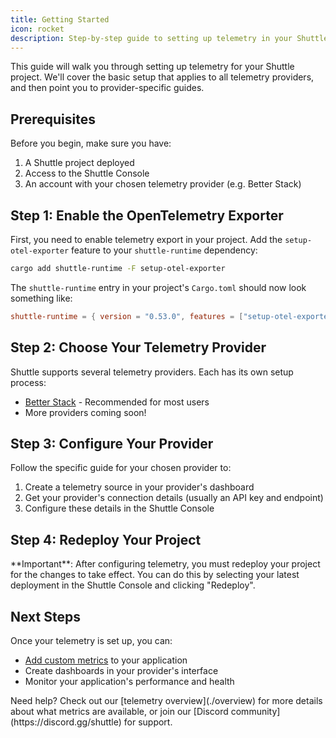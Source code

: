 ```yaml
---
title: Getting Started
icon: rocket
description: Step-by-step guide to setting up telemetry in your Shuttle project
---
```


This guide will walk you through setting up telemetry for your Shuttle project. We'll cover the basic setup that applies to all telemetry providers, and then point you to provider-specific guides.

## Prerequisites

Before you begin, make sure you have:
1. A Shuttle project deployed
2. Access to the Shuttle Console
3. An account with your chosen telemetry provider (e.g. Better Stack)

## Step 1: Enable the OpenTelemetry Exporter

First, you need to enable telemetry export in your project. Add the `setup-otel-exporter` feature to your `shuttle-runtime` dependency:

```bash
cargo add shuttle-runtime -F setup-otel-exporter
```

The `shuttle-runtime` entry in your project's `Cargo.toml` should now look something like:

```toml
shuttle-runtime = { version = "0.53.0", features = ["setup-otel-exporter"] }
```

## Step 2: Choose Your Telemetry Provider

Shuttle supports several telemetry providers. Each has its own setup process:

- [Better Stack](./betterstack) - Recommended for most users
- More providers coming soon!

## Step 3: Configure Your Provider

Follow the specific guide for your chosen provider to:
1. Create a telemetry source in your provider's dashboard
2. Get your provider's connection details (usually an API key and endpoint)
3. Configure these details in the Shuttle Console

## Step 4: Redeploy Your Project

<Warning>
    **Important**: After configuring telemetry, you must redeploy your project for the changes to take effect.
    You can do this by selecting your latest deployment in the Shuttle Console and clicking "Redeploy".
</Warning>

## Next Steps

Once your telemetry is set up, you can:
- [Add custom metrics](./custom-metrics) to your application
- Create dashboards in your provider's interface
- Monitor your application's performance and health

<Note>
    Need help? Check out our [telemetry overview](./overview) for more details about what metrics are available,
    or join our [Discord community](https://discord.gg/shuttle) for support.
</Note> 